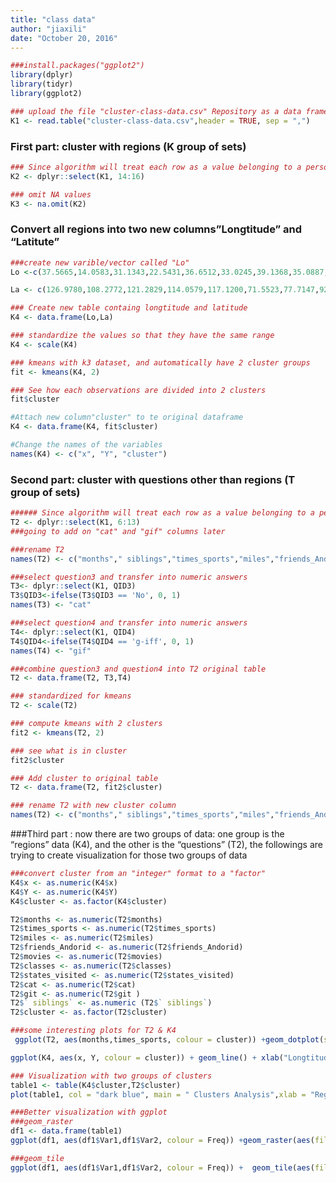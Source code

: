 ```yaml
---
title: "class data"
author: "jiaxili"
date: "October 20, 2016"
---
```


```r
###install.packages("ggplot2") 
library(dplyr)
library(tidyr)
library(ggplot2)
```

```r
### upload the file "cluster-class-data.csv" Repository as a data frame called "K1"
K1 <- read.table("cluster-class-data.csv",header = TRUE, sep = ",")
```

### First part: cluster with regions (K group of sets)

```r
### Since algorithm will treat each row as a value belonging to a person, so remove the name column and leave the "regions" columns
K2 <- dplyr::select(K1, 14:16)
```

```r
### omit NA values
K3 <- na.omit(K2)
```

### Convert all regions into two new columns"Longtitude" and "Latitute"

```r
###create new varible/vector called "Lo" 
Lo <-c(37.5665,14.0583,31.1343,22.5431,36.6512,33.0245,39.1368,35.0887,24.4798,30.4383,29.8683,22.5431,22.5431,28.6139,40.7128,23.0207,21.3069,39.9042,41.1415,39.9612,40.8923,41.4343)

La <- c(126.9780,108.2772,121.2829,114.0579,117.1200,71.5523,77.7147,92.4421,18.0894,84.2807,121.5440,114.0579,114.0579,77.2090,74.0059,113.7518,157.8583,116.4074,73.3579,82.9988,74.4774,74.0354)

### Create new table containg longtitude and latitude
K4 <- data.frame(Lo,La)
```

```r
### standardize the values so that they have the same range
K4 <- scale(K4)
```

```r
### kmeans with k3 dataset, and automatically have 2 cluster groups
fit <- kmeans(K4, 2) 
```

```r
### See how each observations are divided into 2 clusters
fit$cluster
```

```r
#Attach new column"cluster" to te original dataframe 
K4 <- data.frame(K4, fit$cluster)
```

```r
#Change the names of the variables
names(K4) <- c("x", "Y", "cluster")
```

### Second part: cluster with questions other than regions (T group of sets)
```r
###### Since algorithm will treat each row as a value belonging to a person, so remove the name column and remoce the "regions" columns
T2 <- dplyr::select(K1, 6:13)
###going to add on "cat" and "gif" columns later 
```

```r
###rename T2
names(T2) <- c("months"," siblings","times_sports","miles","friends_Andorid","movies","classes","states_visited")
```

```r
###select question3 and transfer into numeric answers
T3<- dplyr::select(K1, QID3)
T3$QID3<-ifelse(T3$QID3 == 'No', 0, 1)
names(T3) <- "cat"
```

```r
###select question4 and transfer into numeric answers
T4<- dplyr::select(K1, QID4)
T4$QID4<-ifelse(T4$QID4 == 'g-iff', 0, 1)
names(T4) <- "gif"
```

```r
###combine question3 and question4 into T2 original table
T2 <- data.frame(T2, T3,T4)
```

```r
### standardized for kmeans
T2 <- scale(T2)
```

```r
### compute kmeans with 2 clusters
fit2 <- kmeans(T2, 2) 
```

```r
### see what is in cluster
fit2$cluster
```

```r
### Add cluster to original table
T2 <- data.frame(T2, fit2$cluster)
```

```r
### rename T2 with new cluster column
names(T2) <- c("months"," siblings","times_sports","miles","friends_Andorid","movies","classes","states_visited","cat","git","cluster")
```

###Third part : now there are two groups of data: one group is  the "regions" data (K4), and the other is the "questions" (T2), the followings are trying to create visualization for those two groups of data

```r
###convert cluster from an "integer" format to a "factor"
K4$x <- as.numeric(K4$x)
K4$Y <- as.numeric(K4$Y)
K4$cluster <- as.factor(K4$cluster)

T2$months <- as.numeric(T2$months)
T2$times_sports <- as.numeric(T2$times_sports)
T2$miles <- as.numeric(T2$miles)
T2$friends_Andorid <- as.numeric(T2$friends_Andorid)
T2$movies <- as.numeric(T2$movies)
T2$classes <- as.numeric(T2$classes)
T2$states_visited <- as.numeric(T2$states_visited)
T2$cat <- as.numeric(T2$cat)
T2$git <- as.numeric(T2$git )
T2$` siblings` <- as.numeric (T2$` siblings`)
T2$cluster <- as.factor(T2$cluster)
```

```r
###some interesting plots for T2 & K4
 ggplot(T2, aes(months,times_sports, colour = cluster)) +geom_dotplot(stackgroups = TRUE, dotsize=0.5, stackdir = "up", stackratio = 1,binwidth = 0.5, binpositions="all")

ggplot(K4, aes(x, Y, colour = cluster)) + geom_line() + xlab("Longtitude") + ylab("Latitude")
```

```r
### Visualization with two groups of clusters
table1 <- table(K4$cluster,T2$cluster)
plot(table1, col = "dark blue", main = " Clusters Analysis",xlab = "Regions.Cluster", ylab= "Questions.Cluster")

###Better visualization with ggplot
###geom_raster
df1 <- data.frame(table1)
ggplot(df1, aes(df1$Var1,df1$Var2, colour = Freq)) +geom_raster(aes(fill = Freq)) +xlab ( "Regions.Cluster") + ylab ( "Questions.Cluster")

###geom_tile
ggplot(df1, aes(df1$Var1,df1$Var2, colour = Freq)) +  geom_tile(aes(fill = Freq)) +xlab ( "Regions.Cluster") + ylab ( "Questions.Cluster")
```